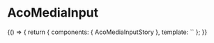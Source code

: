 

<Meta title="inputs/media/AcoMediaInput/AcoMediaInput" component={AcoMediaInputStory} />

# AcoMediaInput

<Canvas>
  <Story name="All AcoMediaInputs" parameters={{controls: { hideNoControlsWarning: true }}}>
    {() => {
      return {
        components: { AcoMediaInputStory },
        template: `<aco-media-input-story/>`
      };
    }}
  </Story>
</Canvas>